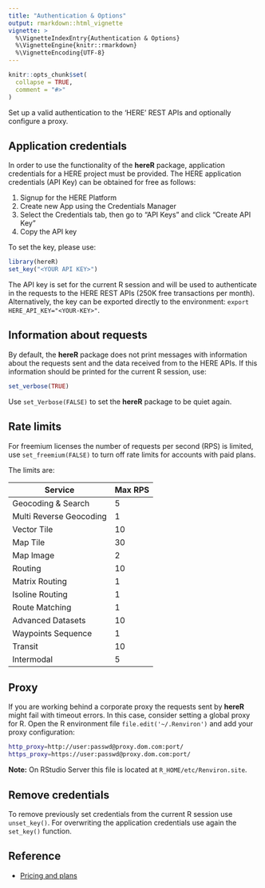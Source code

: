 ---
title: "Authentication & Options"
output: rmarkdown::html_vignette
vignette: >
  %\VignetteIndexEntry{Authentication & Options}
  %\VignetteEngine{knitr::rmarkdown}
  %\VignetteEncoding{UTF-8}
---

```{r, include = FALSE}
knitr::opts_chunk$set(
  collapse = TRUE,
  comment = "#>"
)
```

Set up a valid authentication to the 'HERE' REST APIs and optionally configure a proxy.

## Application credentials

In order to use the functionality of the **hereR** package, application credentials for a HERE project must be provided. The HERE application credentials (API Key) can be obtained for free as follows:

1. Signup for the HERE Platform
2. Create new App using the Credentials Manager
3. Select the Credentials tab, then go to "API Keys" and click "Create API Key"
4. Copy the API key

To set the key, please use:

```{r set}
library(hereR)
set_key("<YOUR API KEY>")
```

The API key is set for the current R session and will be used to authenticate in the requests to the HERE REST APIs (250K free transactions per month). Alternatively, the key can be exported directly to the environment: `export HERE_API_KEY="<YOUR-KEY>"`.

## Information about requests

By default, the **hereR** package does not print messages with information about the
requests sent and the data received from to the HERE APIs. If this information should be printed for the current R session, use:

```{r set_verbose}
set_verbose(TRUE)
```

Use `set_Verbose(FALSE)` to set the **hereR** package to be quiet again.

## Rate limits

For freemium licenses the number of requests per second (RPS) is limited, use `set_freemium(FALSE)` to turn off rate limits for accounts with paid plans.

The limits are:

| Service                 | Max RPS |
| ----------------------- | ------- |
| Geocoding & Search      | 5       |
| Multi Reverse Geocoding | 1       |
| Vector Tile             | 10      |
| Map Tile                | 30      |
| Map Image               | 2       |
| Routing                 | 10      |
| Matrix Routing          | 1       |
| Isoline Routing         | 1       |
| Route Matching          | 1       |
| Advanced Datasets       | 10      |
| Waypoints Sequence      | 1       |
| Transit                 | 10      |
| Intermodal              | 5       |

## Proxy

If you are working behind a corporate proxy the requests sent by **hereR** might fail with timeout errors.
In this case, consider setting a global proxy for R. Open the R environment file `file.edit('~/.Renviron')` and add your proxy configuration:

```sh
http_proxy=http://user:passwd@proxy.dom.com:port/
https_proxy=https://user:passwd@proxy.dom.com:port/
```

**Note:** On RStudio Server this file is located at `R_HOME/etc/Renviron.site`.

## Remove credentials

To remove previously set credentials from the current R session use `unset_key()`.
For overwriting the application credentials use again the `set_key()` function.

## Reference

- [Pricing and plans](https://www.here.com/get-started/pricing)
